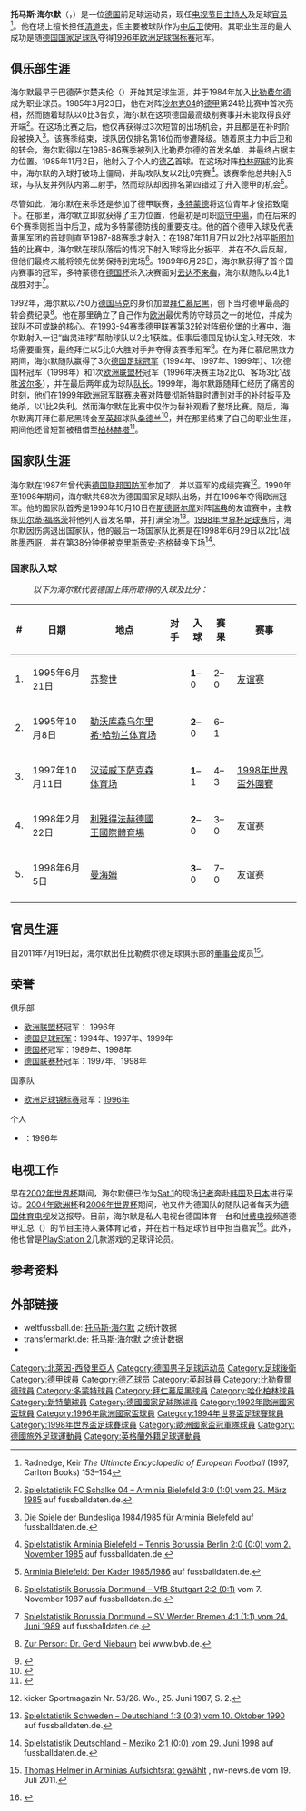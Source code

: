 {{noteTA
|G1=football|G2=uefa|G3=fcbayern|G4=德甲
|1=zh-cn:桑德兰; zh-hk:新特蘭;
|2=zh-hans:齐格;zh-hk:薛基;zh-tw:齊格;
}}
{{Infobox football biography
| name           = 托马斯·海尔默
| image          = [[File:UEFA_TT_8090_Thomas-Helmer.jpg|200px]]
| fullname       = {{lang|de|Thomas Helmer}}
| height         = {{height|meters=1.85}}
| birth_date     = {{birth date and age|1965|4|21|df=y}}
| birth_place    = {{BRD}}[[黑尔福德|黑尔福德]]
| position       = [[後衛_(足球)|后卫]]
| youthyears1    = 
| youthclubs1    = 巴德萨尔楚夫伦
| years1 = 1984–1986
| clubs1 = [[比勒费尔德足球俱乐部|比勒费尔德]]
| caps1  = 39
| goals1 = 5
| years2 = 1986–1992
| clubs2 = [[多特蒙德足球俱乐部|多特蒙德]]
| caps2  = 190
| goals2 = 16
| years3 = 1992–1999
| clubs3 = [[拜仁慕尼黑|拜仁慕尼黑]]
| caps3  = 191
| goals3 = 24
| years4 = 1999–2000
| clubs4 = [[桑德兰足球俱乐部|桑德兰]]
| caps4  = 2
| goals4 = 0
| years5 = 1999
| clubs5 = → [[柏林赫塔|柏林赫塔]]（租借）
| caps5  = 5
| goals5 = 1
| totalcaps      = 427
| totalgoals     = 46
| nationalyears1 = 1990–1998
| nationalteam1  = [[德国国家足球队|德国]]
| nationalcaps1  = 68
| nationalgoals1 = 5
}}
'''托马斯·海尔默'''（{{lang-de|'''Thomas Helmer'''}}，{{bd|1965年|4月21日|catIdx=Helmer, Thomas}}）是一位[[德国|德国]]前足球运动员，现任[[电视节目|电视节目]][[主持人|主持人]]及足球[[官员|官员]]<ref name="Radnedge">{{en}}Radnedge, Keir ''The Ultimate Encyclopedia of European Football'' (1997, Carlton Books) 153–154</ref>。他在场上擅长担任[[清道夫_(足球)|清道夫]]，但主要被球队作为[[中后卫|中后卫]]使用。其职业生涯的最大成功是随[[德国国家足球队|德国国家足球队]]夺得[[1996年欧洲足球锦标赛|1996年欧洲足球锦标赛]]冠军。

==俱乐部生涯==
海尔默最早于巴德萨尔楚夫伦（{{lang|de|SC Bad Salzuflen}}）开始其足球生涯，并于1984年加入[[比勒費爾德足球俱樂部|比勒费尔德]]成为职业球员。1985年3月23日，他在对阵[[沙尔克04|沙尔克04]]的[[德甲|德甲]]第24轮比赛中首次亮相，然而随着球队以0比3告负，海尔默在这项德国最高级别赛事并未能取得良好开端<ref>{{de}}[http://www.fussballdaten.de/bundesliga/1985/24/schalke-bielefeld/ Spielstatistik FC Schalke 04 – Arminia Bielefeld 3:0 (1:0) vom 23. März 1985] {{WebCite|url=https://www.webcitation.org/67MMsa0wF?url=http://www.fussballdaten.de/bundesliga/1985/24/schalke-bielefeld/ |date=20120502124142 |dateformat=iso }} auf fussballdaten.de.</ref>。在这场比赛之后，他仅再获得过3次短暂的出场机会，并且都是在补时阶段被换入<ref>{{de}}[http://www.fussballdaten.de/spieler/helmerthomas/1985/ Die Spiele der Bundesliga 1984/1985 für Arminia Bielefeld] {{Wayback|url=http://www.fussballdaten.de/spieler/helmerthomas/1985/ |date=20150926041526 }} auf fussballdaten.de.</ref>。该赛季结束，球队因仅排名第16位而惨遭降级。随着原主力中后卫{{link-de|迪尔克·胡佩|Dirk Hupe}}和{{link-de|德特列夫·施尼尔|Detlef Schnier}}的转会，海尔默得以在1985-86赛季被列入比勒费尔德的首发名单，并最终占据主力位置。1985年11月2日，他射入了个人的[[德乙|德乙]]首球。在这场对阵[[柏林普鲁士网球俱乐部|柏林网球]]的比赛中，海尔默的入球打破场上僵局，并助攻队友以2比0完赛<ref>{{de}}[http://www.fussballdaten.de/zweiteliga/1986/15/bielefeld-tbberlin/ Spielstatistik Arminia Bielefeld – Tennis Borussia Berlin 2:0 (0:0) vom 2. November 1985] {{Wayback|url=http://www.fussballdaten.de/zweiteliga/1986/15/bielefeld-tbberlin/ |date=20160604024310 }} auf fussballdaten.de.</ref>。该赛季他总共射入5球，与队友{{link-de|乌维·哈斯|Uwe Haas}}并列队内第二射手，然而球队却因排名第四错过了升入德甲的机会<ref>{{de}}[http://www.fussballdaten.de/vereine/arminiabielefeld/1986/kader/ Arminia Bielefeld: Der Kader 1985/1986] {{webarchive|url=https://web.archive.org/web/20110114163042/http://www.fussballdaten.de/vereine/arminiabielefeld/1986/kader/ |date=2011-01-14 }} auf fussballdaten.de.</ref>。

尽管如此，海尔默在来季还是参加了德甲联赛，[[多特蒙德足球俱乐部|多特蒙德]]将这位青年才俊招致麾下。在那里，海尔默立即就获得了主力位置，他最初是司职[[防守中場|防守中場]]，而在后来的6个赛季则担当中后卫，成为多特蒙德防线的重要支柱。他的首个德甲入球及代表黄黑军团的首球则直至1987-88赛季才射入：在1987年11月7日以2比2战平[[斯图加特足球俱乐部|斯图加特]]的比赛中，海尔默在球队落后的情况下射入1球将比分扳平，并在不久后反超，但他们最终未能将领先优势保持到完场<ref>{{de}}[http://www.fussballdaten.de/bundesliga/1988/15/dortmund-vfbstuttgart/ Spielstatistik Borussia Dortmund – VfB Stuttgart 2:2 (0:1)] {{Wayback|url=http://www.fussballdaten.de/bundesliga/1988/15/dortmund-vfbstuttgart/ |date=20190525202136 }} vom 7. November 1987 auf fussballdaten.de.</ref>。1989年6月26日，海尔默获得了首个国内赛事的冠军，多特蒙德在[[德国杯|德国杯]]杀入决赛面对[[云达不来梅|云达不来梅]]，海尔默随队以4比1战胜对手<ref>{{de}}[http://www.fussballdaten.de/dfb/1989/finale/dortmund-bremen/ Spielstatistik Borussia Dortmund – SV Werder Bremen 4:1 (1:1) vom 24. Juni 1989] {{Wayback|url=http://www.fussballdaten.de/dfb/1989/finale/dortmund-bremen/ |date=20121112185322 }} auf fussballdaten.de.</ref>。

1992年，海尔默以750万[[德国马克|德国马克]]的身价加盟[[拜仁慕尼黑|拜仁慕尼黑]]，创下当时德甲最高的转会费纪录<ref>{{de}}[http://www.bvb.de/?%82%99*k%97%84%EC_b%E6%8D%9C Zur Person: Dr. Gerd Niebaum] {{Wayback|url=http://www.bvb.de/?%82%99*k%97%84%EC_b%E6%8D%9C |date=20160304203304 }} bei www.bvb.de.</ref>。他在那里确立了自己作为[[欧洲|欧洲]]最优秀防守球员之一的地位，并成为球队不可或缺的核心。在1993-94赛季德甲联赛第32轮对阵纽伦堡的比赛中，海尔默射入一记“幽灵进球”帮助球队以2比1获胜。但事后德国足协认定入球无效，本场需要重赛，最终拜仁以5比0大胜对手并夺得该赛季冠军<ref>{{zh}}{{cite web |url=http://sports.163.com/12/0117/10/7NVBC8L100051C97.html |title=盘点拜仁15任队长 贝皇创辉煌拉姆肩负复兴重任 |publisher=网易 |date=2012-01-17 |accessdate=2013-07-16 |archive-date=2020-11-07 |archive-url=https://web.archive.org/web/20201107123755/http://sports.163.com/12/0117/10/7NVBC8L100051C97.html |dead-url=no }}</ref>。在为拜仁慕尼黑效力期间，海尔默随队赢得了3次[[德国足球冠军|德国足球冠军]]（1994年、1997年、1999年）、1次德国杯冠军（1998年）和1次[[欧洲联盟杯|欧洲联盟杯]]冠军（1996年决赛主场2比0、客场3比1战胜[[波尔多足球俱乐部|波尔多]]），并在最后两年成为球队[[队长_(足球)|队长]]。1999年，海尔默跟随拜仁经历了痛苦的时刻，他们在[[1999年欧洲冠军联赛决赛|1999年欧洲冠军联赛决赛]]对阵[[曼彻斯特联|曼彻斯特联]]时遭到对手的补时扳平及绝杀，以1比2失利。然而海尔默在比赛中仅作为替补观看了整场比赛。随后，海尔默离开拜仁慕尼黑转会至[[英超|英超]]球队[[桑德兰足球俱乐部|桑德兰]]<ref>{{en}}{{cite web|url=http://sportsillustrated.cnn.com/soccer/world/players/4696/|publisher=Sports Illustrated|title=Thomas Helmer|date=2001-11-01|accessdate=2008-04-20|archive-date=2008-07-25|archive-url=https://web.archive.org/web/20080725190338/http://sportsillustrated.cnn.com/soccer/world/players/4696/|dead-url=no}}</ref>，并在那里结束了自己的职业生涯，期间他还曾短暂被租借至[[柏林赫塔|柏林赫塔]]<ref>{{en}}{{cite web|url=http://news.bbc.co.uk/sport1/low/football/teams/s/sunderland/1037113.stm|title=Helmer heads home|publisher=BBC Sport|date=2000-11-23|accessdate=2008-04-20}}</ref>。

==国家队生涯==
海尔默在1987年曾代表[[德国联邦国防军|德国联邦国防军]]参加了{{link-de|世界军人足球锦标赛|Fußball-Militärweltmeisterschaft}}，并以亚军的成绩完赛<ref>{{de}}kicker Sportmagazin Nr. 53/26. Wo., 25. Juni 1987, S. 2.</ref>。1990年至1998年期间，海尔默共68次为德国国家足球队出场，并在1996年夺得欧洲冠军。他的国家队首秀是1990年10月10日在[[斯德哥尔摩|斯德哥尔摩]]对阵[[瑞典国家足球队|瑞典]]的友谊赛中，主教练[[贝尔蒂·福格茨|贝尔蒂·福格茨]]将他列入首发名单，并打满全场<ref>{{de}}[http://www.fussballdaten.de/freundschaftsspiele/1990/schweden-deutschland/ Spielstatistik Schweden – Deutschland 1:3 (0:3) vom 10. Oktober 1990] {{WebCite|url=https://www.webcitation.org/67MMtgfya?url=http://www.fussballdaten.de/freundschaftsspiele/1990/schweden-deutschland/ |date=20120502124158 |dateformat=iso }} auf fussballdaten.de.</ref>。[[1998年世界杯足球赛|1998年世界杯足球赛]]后，海尔默因伤病退出国家队，他的最后一场国家队比赛是在1998年6月29日以2比1战胜[[墨西哥国家足球队|墨西哥]]，并在第38分钟便被[[克里斯蒂安·齐格|克里斯蒂安·齐格]]替换下场<ref>{{de}}[http://www.fussballdaten.de/wm/1998/endrunde/achtelfinale/deutschland-mexiko/ Spielstatistik Deutschland – Mexiko 2:1 (0:0) vom 29. Juni 1998] {{Wayback|url=http://www.fussballdaten.de/wm/1998/endrunde/achtelfinale/deutschland-mexiko/ |date=20160921183405 }} auf fussballdaten.de.</ref>。

===国家队入球===
:''以下为海尔默代表德国上阵所取得的入球及比分：''
{| class="wikitable" align=center
! # !! 日期 !! 地点 !! 对手 !! 入球 !! 赛果 !! 赛事
|-
| 1. || 1995年6月21日 || [[苏黎世|苏黎世]]{{link-en|列齐格伦德体育场|Letzigrund}} || {{fb|ITA}} || '''1'''–0 || 2–0 || [[友谊赛|友谊赛]]
|-
| 2. || 1995年10月8日 || [[勒沃库森|勒沃库森]][[拜耳竞技场|乌尔里希·哈勃兰体育场]] || {{fb|MDA}} || '''2'''–0 || 6–1 || {{link-en|1996年欧洲杯外围赛|UEFA Euro 1996 qualifying}}
|-
| 3. || 1997年10月11日 || [[汉诺威|汉诺威]][[AWD竞技场|下萨克森体育场]] || {{fb|ALB}} || '''1'''–1 || 4–3 || [[1998年世界盃外圍賽|1998年世界盃外圍賽]]
|-
| 4. || 1998年2月22日 || [[利雅得|利雅得]][[法赫德國王國際體育場|法赫德國王國際體育場]] || {{fb|SAU}} || '''2'''–0 || 3–0 || 友谊赛
|-
| 5. || 1998年6月5日 || [[曼海姆|曼海姆]]{{link-en|卡尔-本茨体育场|Carl-Benz-Stadion}} || {{fb|LUX}} || '''3'''–0 || 7–0 || 友谊赛
|-
|}

==官员生涯==
自2011年7月19日起，海尔默出任比勒费尔德足球俱乐部的[[董事会|董事会]]成员<ref>{{de}}[http://www.nw-news.de/sport/dsc_arminia/4747063_Thomas_Helmer_in_Arminias_Aufsichsrat_gewaehlt.html Thomas Helmer in Arminias Aufsichtsrat gewählt] {{Wayback|url=http://www.nw-news.de/sport/dsc_arminia/4747063_Thomas_Helmer_in_Arminias_Aufsichsrat_gewaehlt.html |date=20131202234546 }}, nw-news.de vom 19. Juli 2011.</ref>。

==荣誉==
;俱乐部
* [[欧洲联盟杯|欧洲联盟杯]]冠军： 1996年
* [[德国足球冠军|德国足球冠军]]：1994年、1997年、1999年
* [[德国杯|德国杯]]冠军：1989年、1998年
* [[德国联赛杯|德国联赛杯]]冠军：1997年、1998年
;国家队
* [[欧洲足球锦标赛|欧洲足球锦标赛]]冠军：[[1996年歐洲足球錦標賽決賽|1996年]]
;个人
*{{link-de|德国年度足球人物|Mann des Jahres (Fußball)}}：1996年

==电视工作==
早在[[2002年世界杯|2002年世界杯]]期间，海尔默便已作为[[Sat.1|Sat.1]]的现场[[记者|记者]]奔赴[[韩国|韩国]]及[[日本|日本]]进行采访。[[2004年欧洲杯|2004年欧洲杯]]和[[2006年世界杯|2006年世界杯]]期间，他又作为德国队的随队记者每天为[[德国体育一台|德国体育电视]]发送报导。目前，海尔默是私人电视台德国体育一台和[[付费电视|付费电视]]频道德甲汇总（{{lang|de|LIGA total!}}）的节目主持人兼体育记者，并在若干档足球节目中担当嘉宾<ref>{{de}}{{cite web |url=http://www.ligatotal.de/das-ist-liga-total-moderator-thomas-helmer/id_52922544/index |title=Das ist LIGA total! Moderator Thomas Helmer |publisher=ligatotal.de |date= |accessdate=2013-07-16 |deadurl=yes |archiveurl=https://web.archive.org/web/20120702171637/http://www.ligatotal.de/das-ist-liga-total-moderator-thomas-helmer/id_52922544/index |archivedate=2012-07-02 }}</ref>。此外，他也曾是[[PlayStation_2|PlayStation 2]]几款游戏的足球评论员。

==参考资料==
{{reflist|2}}

==外部链接==
{{Commons category|Thomas Helmer}}
* weltfussball.de: [http://www.weltfussball.de/spieler_profil/thomas-helmer/ 托马斯·海尔默] {{Wayback|url=http://www.weltfussball.de/spieler_profil/thomas-helmer/ |date=20180422115954 }}之统计数据  {{de icon}}
* transfermarkt.de: [http://www.transfermarkt.de/de/thomas-helmer/profil/spieler_12405.html 托马斯·海尔默] {{Wayback|url=http://www.transfermarkt.de/de/thomas-helmer/profil/spieler_12405.html |date=20140419191443 }}之统计数据  {{de icon}}
* {{Fussballdaten|helmerthomas}}

{{Navboxes colour
|title= 德國國家隊參賽名單
|bg = white
|fg = black
|list1=
{{1992年欧洲足球锦标赛德国参赛名单}}
{{1994年世界杯足球赛德国参赛名单}}
{{1996年欧洲足球锦标赛德国参赛名单}}
{{1998年世界杯足球赛德国参赛名单}}
}}

{{DEFAULTSORT:Helmer, Thomas}}
[[Category:北萊因-西發里亞人|Category:北萊因-西發里亞人]]
[[Category:德国男子足球运动员|Category:德国男子足球运动员]]
[[Category:足球後衛|Category:足球後衛]]
[[Category:德甲球員|Category:德甲球員]]
[[Category:德乙球员|Category:德乙球员]]
[[Category:英超球員|Category:英超球員]]
[[Category:比勒費爾德球員|Category:比勒費爾德球員]]
[[Category:多蒙特球員|Category:多蒙特球員]]
[[Category:拜仁慕尼黑球員|Category:拜仁慕尼黑球員]]
[[Category:哈化柏林球員|Category:哈化柏林球員]]
[[Category:新特蘭球員|Category:新特蘭球員]]
[[Category:德國國家足球隊球員|Category:德國國家足球隊球員]]
[[Category:1992年歐洲國家盃球員|Category:1992年歐洲國家盃球員]]
[[Category:1996年歐洲國家盃球員|Category:1996年歐洲國家盃球員]]
[[Category:1994年世界盃足球賽球員|Category:1994年世界盃足球賽球員]]
[[Category:1998年世界盃足球賽球員|Category:1998年世界盃足球賽球員]]
[[Category:歐洲國家盃冠軍隊球員|Category:歐洲國家盃冠軍隊球員]]
[[Category:德國旅外足球運動員|Category:德國旅外足球運動員]]
[[Category:英格蘭外籍足球運動員|Category:英格蘭外籍足球運動員]]